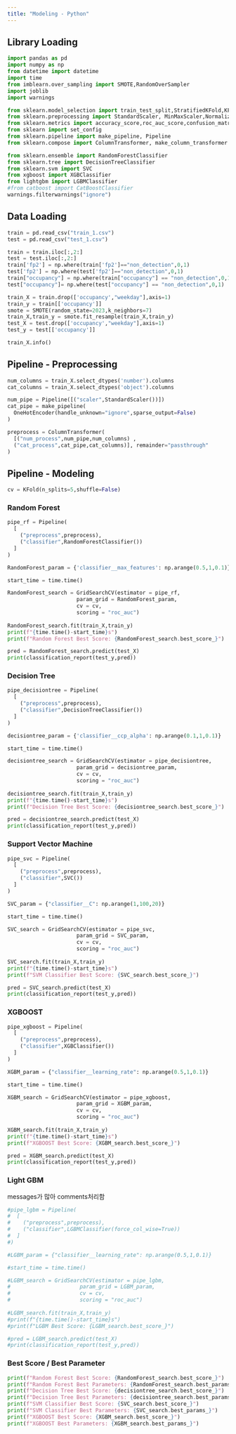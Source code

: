 ```yaml
---
title: "Modeling - Python"
---
```


## Library Loading

```python

import pandas as pd
import numpy as np
from datetime import datetime
import time
from imblearn.over_sampling import SMOTE,RandomOverSampler
import joblib
import warnings

from sklearn.model_selection import train_test_split,StratifiedKFold,KFold,GridSearchCV
from sklearn.preprocessing import StandardScaler, MinMaxScaler,Normalizer,OneHotEncoder
from sklearn.metrics import accuracy_score,roc_auc_score,confusion_matrix,classification_report
from sklearn import set_config
from sklearn.pipeline import make_pipeline, Pipeline
from sklearn.compose import ColumnTransformer, make_column_transformer

from sklearn.ensemble import RandomForestClassifier
from sklearn.tree import DecisionTreeClassifier
from sklearn.svm import SVC
from xgboost import XGBClassifier
from lightgbm import LGBMClassifier
#from catboost import CatBoostClassifier
warnings.filterwarnings("ignore")

```

## Data Loading

```python

train = pd.read_csv("train_1.csv")
test = pd.read_csv("test_1.csv")

train = train.iloc[:,2:]
test = test.iloc[:,2:]
train['fp2'] = np.where(train['fp2']=="non_detection",0,1)
test['fp2'] = np.where(test['fp2']=="non_detection",0,1)
train["occupancy"] = np.where(train["occupancy"] == "non_detection",0,1)
test["occupancy"]= np.where(test["occupancy"] == "non_detection",0,1)

train_X = train.drop(['occupancy',"weekday"],axis=1)
train_y = train[['occupancy']]
smote = SMOTE(random_state=2023,k_neighbors=7)
train_X,train_y = smote.fit_resample(train_X,train_y)
test_X = test.drop(['occupancy',"weekday"],axis=1)
test_y = test[['occupancy']]

```

```python
train_X.info()
```

## Pipeline - Preprocessing

```python
num_columns = train_X.select_dtypes('number').columns
cat_columns = train_X.select_dtypes('object').columns

num_pipe = Pipeline([("scaler",StandardScaler())])
cat_pipe = make_pipeline(
  OneHotEncoder(handle_unknown="ignore",sparse_output=False)
)

preprocess = ColumnTransformer(
  [("num_process",num_pipe,num_columns) ,
  ("cat_process",cat_pipe,cat_columns)], remainder="passthrough"
)
```

## Pipeline - Modeling

```python
cv = KFold(n_splits=5,shuffle=False)
```

### Random Forest

```python
pipe_rf = Pipeline(
  [
    ("preprocess",preprocess),
    ("classifier",RandomForestClassifier())
  ]
)

RandomForest_param = {'classifier__max_features': np.arange(0.5,1,0.1)}

start_time = time.time()

RandomForest_search = GridSearchCV(estimator = pipe_rf,
                      param_grid = RandomForest_param,
                      cv = cv,
                      scoring = "roc_auc")
                      
RandomForest_search.fit(train_X,train_y)
print(f"{time.time()-start_time}s")
print(f"Random Forest Best Score: {RandomForest_search.best_score_}")

pred = RandomForest_search.predict(test_X)
print(classification_report(test_y,pred))
```

### Decision Tree

```python
pipe_decisiontree = Pipeline(
  [
    ("preprocess",preprocess),
    ("classifier",DecisionTreeClassifier())
  ]
)

decisiontree_param = {'classifier__ccp_alpha': np.arange(0.1,1,0.1)}

start_time = time.time()

decisiontree_search = GridSearchCV(estimator = pipe_decisiontree,
                      param_grid = decisiontree_param,
                      cv = cv,
                      scoring = "roc_auc")
                      
decisiontree_search.fit(train_X,train_y)
print(f"{time.time()-start_time}s")
print(f"Decision Tree Best Score: {decisiontree_search.best_score_}")

pred = decisiontree_search.predict(test_X)
print(classification_report(test_y,pred))
```

### Support Vector Machine

```python
pipe_svc = Pipeline(
  [
    ("preprocess",preprocess),
    ("classifier",SVC())
  ]
)

SVC_param = {"classifier__C": np.arange(1,100,20)}

start_time = time.time()

SVC_search = GridSearchCV(estimator = pipe_svc,
                      param_grid = SVC_param,
                      cv = cv,
                      scoring = "roc_auc")
                      
SVC_search.fit(train_X,train_y)
print(f"{time.time()-start_time}s")
print(f"SVM Classifier Best Score: {SVC_search.best_score_}")

pred = SVC_search.predict(test_X)
print(classification_report(test_y,pred))
```

### XGBOOST

```python

pipe_xgboost = Pipeline(
  [
    ("preprocess",preprocess),
    ("classifier",XGBClassifier())
  ]
)

XGBM_param = {"classifier__learning_rate": np.arange(0.5,1,0.1)}

start_time = time.time()

XGBM_search = GridSearchCV(estimator = pipe_xgboost,
                      param_grid = XGBM_param,
                      cv = cv,
                      scoring = "roc_auc")
                      
XGBM_search.fit(train_X,train_y)
print(f"{time.time()-start_time}s")
print(f"XGBOOST Best Score: {XGBM_search.best_score_}")

pred = XGBM_search.predict(test_X)
print(classification_report(test_y,pred))
```

### Light GBM

messages가 많아 comments처리함

```python
#pipe_lgbm = Pipeline(
#  [
#    ("preprocess",preprocess),
#    ("classifier",LGBMClassifier(force_col_wise=True))
#  ]
#)

#LGBM_param = {"classifier__learning_rate": np.arange(0.5,1,0.1)}

#start_time = time.time()

#LGBM_search = GridSearchCV(estimator = pipe_lgbm,
#                      param_grid = LGBM_param,
#                      cv = cv,
#                      scoring = "roc_auc")
                      
#LGBM_search.fit(train_X,train_y)
#print(f"{time.time()-start_time}s")
#print(f"LGBM Best Score: {LGBM_search.best_score_}")

#pred = LGBM_search.predict(test_X)
#print(classification_report(test_y,pred))
```

### Best Score / Best Parameter

```python
print(f"Random Forest Best Score: {RandomForest_search.best_score_}")
print(f"Random Forest Best Parameters: {RandomForest_search.best_params_}")
print(f"Decision Tree Best Score: {decisiontree_search.best_score_}")
print(f"Decision Tree Best Parameters: {decisiontree_search.best_params_}")
print(f"SVM Classifier Best Score: {SVC_search.best_score_}")
print(f"SVM Classifier Best Parameters: {SVC_search.best_params_}")
print(f"XGBOOST Best Score: {XGBM_search.best_score_}")
print(f"XGBOOST Best Parameters: {XGBM_search.best_params_}")

```
